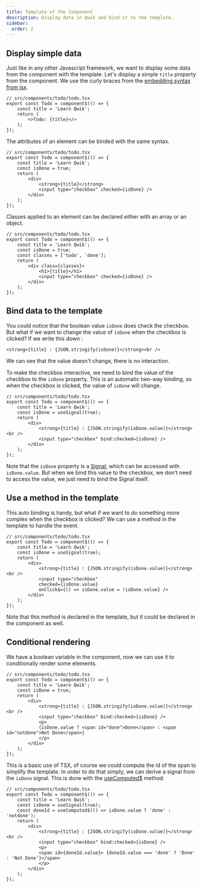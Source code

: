 ```yaml
---
title: Template of the Component
description: Display data in Qwik and bind it to the template.
sidebar:
  order: 2
---
```


## Display simple data

Just like in any other Javascript framework, we want to display some data from the component with the template.
Let's display a simple `title` property from the component. We use the curly braces from the [embedding syntax from jsx](https://www.typescriptlang.org/docs/handbook/jsx.html#embedding-expressions).


```tsx
// src/components/todo/todo.tsx 
export const Todo = component$(() => {
    const title = 'Learn Qwik';
    return (
        <>Todo: {title}</>
    );
});
```

The attributes of an element can be binded with the same syntax.

```tsx
// src/components/todo/todo.tsx
export const Todo = component$(() => {
    const title = 'Learn Qwik';
    const isDone = true;
    return (
        <div>
            <strong>{title}</strong>
            <input type="checkbox" checked={isDone} />
        </div>
    );
});
```

Classes applied to an element can be declared either with an array or an object.
    
```tsx
// src/components/todo/todo.tsx
export const Todo = component$(() => {
    const title = 'Learn Qwik';
    const isDone = true;
    const classes = ['todo', 'done'];
    return (
        <div class={classes}>
            <h1>{title}</h1>
            <input type="checkbox" checked={isDone} />
        </div>
    );
});
```
## Bind data to the template

You could notice that the boolean value `isDone` does check the checkbox. 
But what if we want to change the value of `isDone` when the checkbox is clicked?
If we write this down : 

```tsx
<strong>{title} : {JSON.stringify(isDone)}</strong><br />
```

We can see that the value doesn't change, there is no interaction.

To make the checkbox interactive, we need to bind the value of the checkbox to the `isDone` property.
This is an automatic two-way binding, so when the checkbox is clicked, the value of `isDone` will change.

```tsx
// src/components/todo/todo.tsx
export const Todo = component$(() => {
    const title = 'Learn Qwik';
    const isDone = useSignal(true);
    return (
        <div>
            <strong>{title} : {JSON.stringify(isDone.value)}</strong><br />
            <input type="checkbox" bind:checked={isDone} />
        </div>
    );
});
```
Note that the `isDone` property is a [Signal](https://qwik.dev/docs/components/state/#usesignal), which can be accessed with `isDone.value`.
But when we bind this value to the checkbox, we don't need to access the value, we just need to bind the Signal itself.

## Use a method in the template

This auto binding is handy, but what if we want to do something more complex when the checkbox is clicked?
We can use a method in the template to handle the event.

```tsx
// src/components/todo/todo.tsx
export const Todo = component$(() => {
    const title = 'Learn Qwik';
    const isDone = useSignal(true);
    return (
        <div>
            <strong>{title} : {JSON.stringify(isDone.value)}</strong><br />
            <input type="checkbox" 
            checked={isDone.value} 
            onClick$={() => isDone.value = !isDone.value} />
        </div>
    );
});
```
Note that this method is declared in the template, but it could be declared in the component as well.


## Conditional rendering

We have a boolean variable in the component, now we can use it to conditionally render some elements.

```tsx
// src/components/todo/todo.tsx
export const Todo = component$(() => {
    const title = 'Learn Qwik';
    const isDone = true;
    return (
        <div>
            <strong>{title} : {JSON.stringify(isDone.value)}</strong><br />
            <input type="checkbox" bind:checked={isDone} />
            <p>
            {isDone.value ? <span id="done">Done</span> : <span id="notdone">Not Done</span>}
            </p>
        </div>
    );
});
```
This is a basic use of TSX, of course we could compute the id of the span to simplify the template.
In order to do that simply, we can derive a signal from the `isDone` signal.
This is done with the [useComputed$](https://qwik.dev/docs/components/state/#usecomputed) method.

```tsx
// src/components/todo/todo.tsx
export const Todo = component$(() => {
    const title = 'Learn Qwik';
    const isDone = useSignal(true);
    const doneId = useComputed$(() => isDone.value ? 'done' : 'notdone');
    return (
        <div>
            <strong>{title} : {JSON.stringify(isDone.value)}</strong><br />
            <input type="checkbox" bind:checked={isDone} />
            <p>
            <span id={doneId.value}> {doneId.value === 'done' ? 'Done' : 'Not Done'}</span>
            </p>
        </div>
    );
});
```